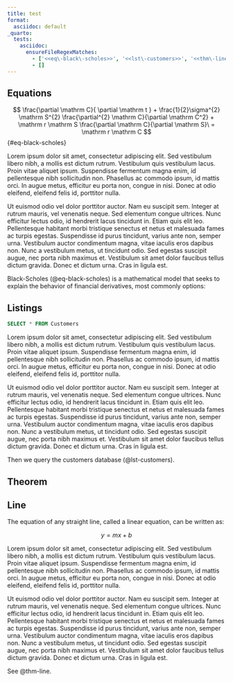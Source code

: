 ```yaml
---
title: test
format: 
  asciidoc: default
_quarto:
  tests:
    asciidoc: 
      ensureFileRegexMatches:
        - ['<<eq\-black\-scholes>>', '<<lst\-customers>>', '<<thm\-line>>', '\[\#eq\-black\-scholes\]\#', '\[\[thm\-line\]\]', '\[\[lst\-customers\]\]']
        - []
---
```


## Equations

$$
\frac{\partial \mathrm C}{ \partial \mathrm t } + \frac{1}{2}\sigma^{2} \mathrm S^{2}
\frac{\partial^{2} \mathrm C}{\partial \mathrm C^2}
  + \mathrm r \mathrm S \frac{\partial \mathrm C}{\partial \mathrm S}\ =
  \mathrm r \mathrm C 
$$ {#eq-black-scholes}

Lorem ipsum dolor sit amet, consectetur adipiscing elit. Sed vestibulum libero nibh, a mollis est dictum rutrum. Vestibulum quis vestibulum lacus. Proin vitae aliquet ipsum. Suspendisse fermentum magna enim, id pellentesque nibh sollicitudin non. Phasellus ac commodo ipsum, id mattis orci. In augue metus, efficitur eu porta non, congue in nisi. Donec at odio eleifend, eleifend felis id, porttitor nulla.

Ut euismod odio vel dolor porttitor auctor. Nam eu suscipit sem. Integer at rutrum mauris, vel venenatis neque. Sed elementum congue ultrices. Nunc efficitur lectus odio, id hendrerit lacus tincidunt in. Etiam quis elit leo. Pellentesque habitant morbi tristique senectus et netus et malesuada fames ac turpis egestas. Suspendisse id purus tincidunt, varius ante non, semper urna. Vestibulum auctor condimentum magna, vitae iaculis eros dapibus non. Nunc a vestibulum metus, ut tincidunt odio. Sed egestas suscipit augue, nec porta nibh maximus et. Vestibulum sit amet dolor faucibus tellus dictum gravida. Donec et dictum urna. Cras in ligula est.

Black-Scholes (@eq-black-scholes) is a mathematical model that seeks to explain the behavior of financial derivatives, most commonly options:

## Listings

```{#lst-customers .sql lst-cap="Customers Query"}
SELECT * FROM Customers
```

Lorem ipsum dolor sit amet, consectetur adipiscing elit. Sed vestibulum libero nibh, a mollis est dictum rutrum. Vestibulum quis vestibulum lacus. Proin vitae aliquet ipsum. Suspendisse fermentum magna enim, id pellentesque nibh sollicitudin non. Phasellus ac commodo ipsum, id mattis orci. In augue metus, efficitur eu porta non, congue in nisi. Donec at odio eleifend, eleifend felis id, porttitor nulla.

Ut euismod odio vel dolor porttitor auctor. Nam eu suscipit sem. Integer at rutrum mauris, vel venenatis neque. Sed elementum congue ultrices. Nunc efficitur lectus odio, id hendrerit lacus tincidunt in. Etiam quis elit leo. Pellentesque habitant morbi tristique senectus et netus et malesuada fames ac turpis egestas. Suspendisse id purus tincidunt, varius ante non, semper urna. Vestibulum auctor condimentum magna, vitae iaculis eros dapibus non. Nunc a vestibulum metus, ut tincidunt odio. Sed egestas suscipit augue, nec porta nibh maximus et. Vestibulum sit amet dolor faucibus tellus dictum gravida. Donec et dictum urna. Cras in ligula est.

Then we query the customers database (@lst-customers).


## Theorem

::: {#thm-line}

## Line

The equation of any straight line, called a linear equation, can be written as:

$$
y = mx + b
$$
:::

Lorem ipsum dolor sit amet, consectetur adipiscing elit. Sed vestibulum libero nibh, a mollis est dictum rutrum. Vestibulum quis vestibulum lacus. Proin vitae aliquet ipsum. Suspendisse fermentum magna enim, id pellentesque nibh sollicitudin non. Phasellus ac commodo ipsum, id mattis orci. In augue metus, efficitur eu porta non, congue in nisi. Donec at odio eleifend, eleifend felis id, porttitor nulla.

Ut euismod odio vel dolor porttitor auctor. Nam eu suscipit sem. Integer at rutrum mauris, vel venenatis neque. Sed elementum congue ultrices. Nunc efficitur lectus odio, id hendrerit lacus tincidunt in. Etiam quis elit leo. Pellentesque habitant morbi tristique senectus et netus et malesuada fames ac turpis egestas. Suspendisse id purus tincidunt, varius ante non, semper urna. Vestibulum auctor condimentum magna, vitae iaculis eros dapibus non. Nunc a vestibulum metus, ut tincidunt odio. Sed egestas suscipit augue, nec porta nibh maximus et. Vestibulum sit amet dolor faucibus tellus dictum gravida. Donec et dictum urna. Cras in ligula est.

See @thm-line.
